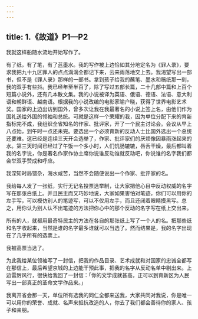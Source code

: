 ```yaml
---
---
---
```

title: 1.《故道》P1—P2
---





我就这样船随水流地开始写作了。

有了纸，有了笔，有了蓝墨水。我的写作被上边恰如其分地定名为《罪人录》，要求我把九十九区罪人的点点滴滴全都记下来，云来雨落地交上去。我渴望写出一部书，但不是《罪人录》那样的一部书。拿到孩子给我的蘸笔、墨水和稿纸那一刻，我的双手有些抖。我已经年至半百了，除了写过五部长篇，二十几部中篇和上百个短篇小说外，还有几本散文集。我的小说被译为英语、俄语、德语、法语、意大利语和朝鲜语、越南语。根据我的小说改编的电影家喻户晓，获得了世界电影艺术奖。国家的上边出访到国外，曾多次让我在我最著名的小说上签上名，由他们作为国礼送给外国的领袖和总统。可就是这样一个荣耀的我，因为单位分配下来的育新指标完不成，我组织全省知名的作家、批评家，开了一个民主讨论会。会议从早上八点始，到午时一点还未完。要选出一个必须育新的反动人士比国外选出一个总统还要难。这已经是连续三天开会选举了，作家、批评家们的厌烦像因暴雨涨起来的水。第三天时间已经过了午饭一个多小时，人们饥肠辘辘，唇舌干燥，最后都叫着我的名字说，你是著名作家作协主席你说谁反动谁就反动吧，你说谁的名字我们都会举双手赞成和呼应。

我深知时局错杂，海水咸苦，当然不会随便说出一个作家、批评家的名。

我给每人发了一张纸，实行无记名投票选举制，让大家把他心目中反动权威的名字写在那张白纸上。并且民主而又巧妙地说，大家如果害怕对笔迹，你们可以用你的左手写，可以模仿别人的笔迹写，可以不仅用左手，而且还闭着眼睛摸黑写。总之，用你认为别人认不出笔迹的方法把你心中的那个反动的名字写在纸上交出来。

所有的人，就都用最奇特民主的方法在各自的那张纸上写了一个人的名。把那些纸和名字收起来，当然是谁的名字最多谁就可以当选了。然而结果是，我的名字出现在了几乎所有的选票上。

我被高票当选了。

为此我给某位领袖写了一封信，把我的作品目录、艺术成就和对国家的忠诚全都写在那信上，最后希望京城的上边能干预此事，把我的名字从反动名单中剔出来。上边雷厉风行，很快给我回了一封信：「你的文学成就甚高，正可以到育新区为人民写出一部真正的革命文学作品来。」

我离开省会那一天，单位所有选我的同仁全都来送我，大家共同对我说，你是唯一可以用你的荣誉、成就、名声来抵抗改造的人，你去了我们都会善待你的家人、孩子和亲朋。